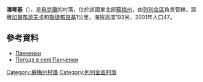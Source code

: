 {{coord|50|35|10|N|34|45|49|E|scale:100000_region:UA|display=title}}

'''潘琴基'''（{{lang-uk|Панченки}}），是[[烏克蘭|烏克蘭]]的村落，位於該國東北部[[蘇梅州|蘇梅州]]，由[[列別金區|列別金區]]負責管轄，距離[[加爾布濟夫卡_(列別金區)|加爾布濟夫卡]]和[[斯捷布良基|斯捷布良基]]1公里，海拔高度193米，2001年人口47。

==參考資料==
* [http://w1.c1.rada.gov.ua/pls/z7502/A005?rdat1=02.02.2010&rf7571=29318 Панченки]
* [http://weather.in.ua/ua/symskaja/19576 Погода в селі Панченки] {{Wayback|url=http://weather.in.ua/ua/symskaja/19576 |date=20111219220859 }}

{{DEFAULTSORT:Панченки}}
[[Category:蘇梅州村落|Category:蘇梅州村落]]
[[Category:列別金區村落|Category:列別金區村落]]


{{Sumy-geo-stub}}